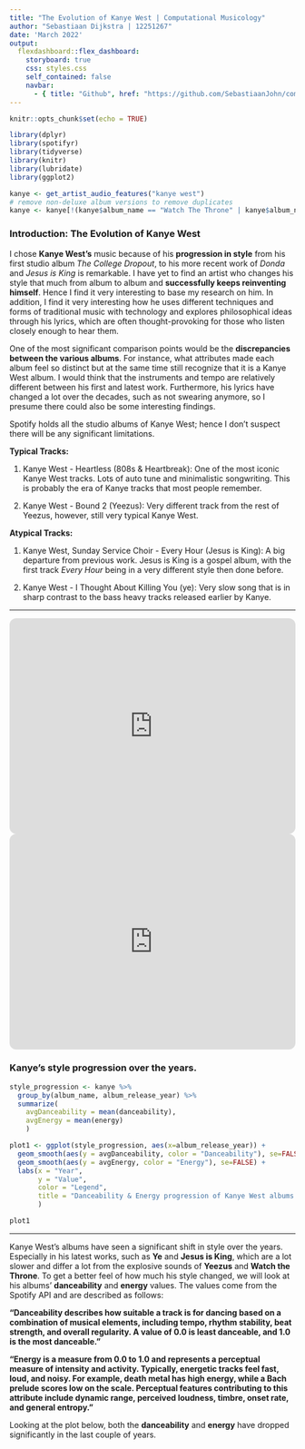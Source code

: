 ```yaml
---
title: "The Evolution of Kanye West | Computational Musicology"
author: "Sebastiaan Dijkstra | 12251267"
date: 'March 2022'
output: 
  flexdashboard::flex_dashboard:
    storyboard: true
    css: styles.css
    self_contained: false
    navbar:
      - { title: "Github", href: "https://github.com/SebastiaanJohn/computational-musicology-portfolio", align: right, icon: fa-github}
---
```


```r
knitr::opts_chunk$set(echo = TRUE)
```

```r
library(dplyr)
library(spotifyr)
library(tidyverse)
library(knitr)
library(lubridate)
library(ggplot2)
```

```r
kanye <- get_artist_audio_features("kanye west")
# remove non-deluxe album versions to remove duplicates
kanye <- kanye[!(kanye$album_name == "Watch The Throne" | kanye$album_name == "Donda"), ]
```


### Introduction: The Evolution of Kanye West

I chose **Kanye West's** music because of his **progression in style** from his first studio album _The College Dropout_, to his more recent work of _Donda_ and _Jesus is King_ is remarkable. I have yet to find an artist who changes his style that much from album to album and **successfully keeps reinventing himself**. Hence I find it very interesting to base my research on him. In addition, I find it very interesting how he uses different techniques and forms of traditional music with technology and explores philosophical ideas through his lyrics, which are often thought-provoking for those who listen closely enough to hear them.

One of the most significant comparison points would be the **discrepancies between the various albums**. For instance, what attributes made each album feel so distinct but at the same time still recognize that it is a Kanye West album. I would think that the instruments and tempo are relatively different between his first and latest work. Furthermore, his lyrics have changed a lot over the decades, such as not swearing anymore, so I presume there could also be some interesting findings. 

Spotify holds all the studio albums of Kanye West; hence I don't suspect there will be any significant limitations.

**Typical Tracks:**

1. Kanye West - Heartless (808s & Heartbreak): One of the most iconic Kanye West tracks. Lots of auto tune and minimalistic songwriting. This is probably the era of Kanye tracks that most people remember.

2. Kanye West - Bound 2 (Yeezus): Very different track from the rest of Yeezus, however, still very typical Kanye West. 
  

**Atypical Tracks:**

1. Kanye West, Sunday Service Choir - Every Hour (Jesus is King): A big departure from previous work. Jesus is King is a gospel album, with the first track _Every Hour_ being in a very different style then done before.

2. Kanye West - I Thought About Killing You (ye): Very slow song that is in sharp contrast to the bass heavy tracks released earlier by Kanye.

*** 
<iframe style="border-radius:12px" src="https://open.spotify.com/embed/playlist/37i9dQZF1DZ06evO3nMr04?utm_source=generator" width="100%" height="380" frameBorder="0" allowfullscreen="" allow="autoplay; clipboard-write; encrypted-media; fullscreen; picture-in-picture"></iframe>

<iframe style="border-radius:12px" src="https://open.spotify.com/embed/album/2Wiyo7LzdeBCsVZiRA6vVZ?utm_source=generator" width="100%" height="380" frameBorder="0" allowfullscreen="" allow="autoplay; clipboard-write; encrypted-media; fullscreen; picture-in-picture"></iframe>

### Kanye's style progression over the years.

```r
style_progression <- kanye %>%
  group_by(album_name, album_release_year) %>%
  summarize(
    avgDanceability = mean(danceability),
    avgEnergy = mean(energy)
    )

plot1 <- ggplot(style_progression, aes(x=album_release_year)) +
  geom_smooth(aes(y = avgDanceability, color = "Danceability"), se=FALSE) +
  geom_smooth(aes(y = avgEnergy, color = "Energy"), se=FALSE) +
  labs(x = "Year",
       y = "Value",
       color = "Legend",
       title = "Danceability & Energy progression of Kanye West albums through the years."
       )
```

```r
plot1
```

***
Kanye West's albums have seen a significant shift in style over the years. Especially in his latest works, such as __Ye__ and __Jesus is King__, which are a lot slower and differ a lot from the explosive sounds of __Yeezus__ and __Watch the Throne__. To get a better feel of how much his style changed, we will look at his albums' **danceability** and **energy** values. The values come from the Spotify API and are described as follows: 

__"Danceability describes how suitable a track is for dancing based on a combination of musical elements, including tempo, rhythm stability, beat strength, and overall regularity. A value of 0.0 is least danceable, and 1.0 is the most danceable."__

__"Energy is a measure from 0.0 to 1.0 and represents a perceptual measure of intensity and activity. Typically, energetic tracks feel fast, loud, and noisy. For example, death metal has high energy, while a Bach prelude scores low on the scale. Perceptual features contributing to this attribute include dynamic range, perceived loudness, timbre, onset rate, and general entropy."__

Looking at the plot below, both the **danceability** and **energy** have dropped significantly in the last couple of years. 